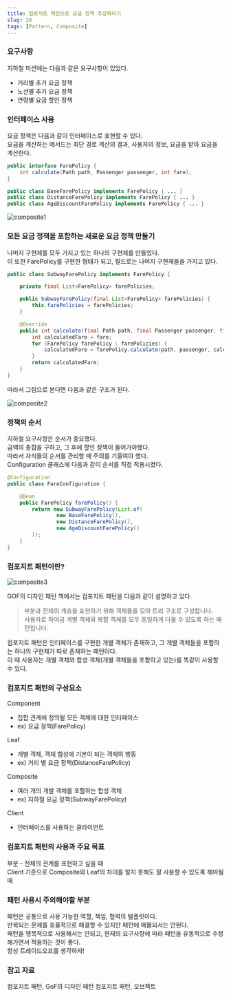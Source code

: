 ```yaml
---
title: 컴포지트 패턴으로 요금 정책 추상화하기
slug: 28
tags: [Pattern, Composite]
---
```


### 요구사항

지하철 미션에는 다음과 같은 요구사항이 있었다.

- 거리별 추가 요금 정책
- 노선별 추가 요금 정책
- 연령별 요금 할인 정책

### 인터페이스 사용

요금 정책은 다음과 같이 인터페이스로 표현할 수 있다.  
요금을 계산하는 메서드는 최단 경로 계산의 결과, 사용자의 정보, 요금을 받아 요금을 계산한다.

```java
public interface FarePolicy {
    int calculate(Path path, Passenger passenger, int fare);
}

public class BaseFarePolicy implements FarePolicy { ... }
public class DistanceFarePolicy implements FarePolicy { ... }
public class AgeDiscountFarePolicy implements FarePolicy { ... }
```

![composite1](./composite1.png)

### 모든 요금 정책을 포함하는 새로운 요금 정책 만들기

나머지 구현체를 모두 가지고 있는 하나의 구현체를 만들었다.  
이 또한 FarePolicy를 구현한 형태가 되고, 필드로는 나머지 구현체들을 가지고 있다.

```java
public class SubwayFarePolicy implements FarePolicy {

    private final List<FarePolicy> farePolicies;

    public SubwayFarePolicy(final List<FarePolicy> farePolicies) {
        this.farePolicies = farePolicies;
    }

    @Override
    public int calculate(final Path path, final Passenger passenger, final int fare) {
        int calculatedFare = fare;
        for (FarePolicy farePolicy : farePolicies) {
            calculatedFare = farePolicy.calculate(path, passenger, calculatedFare);
        }
        return calculatedFare;
    }
}
```

따라서 그림으로 본다면 다음과 같은 구조가 된다.

![composite2](./composite2.png)

### 정책의 순서

지하철 요구사항은 순서가 중요했다.  
금액의 총합을 구하고, 그 후에 할인 정책이 들어가야했다.   
따라서 자식들의 순서를 관리할 때 주의를 기울여야 했다.  
Configuration 클래스에 다음과 같이 순서를 직접 적용시켰다.  

```java
@Configuration
public class FareConfiguration {

    @Bean
    public FarePolicy farePolicy() {
        return new SubwayFarePolicy(List.of(
                new BaseFarePolicy(),
                new DistanceFarePolicy(),
                new AgeDiscountFarePolicy()
        ));
    }
}
```

### 컴포지트 패턴이란?

![composite3](./composite3.png)

GOF의 디자인 패턴 책에서는 컴포지트 패턴을 다음과 같이 설명하고 있다.

> 부분과 전체의 계층을 표현하기 위해 객체들을 모아 트리 구조로 구성합니다.  
사용자로 하여금 개별 객체와 복합 객체를 모두 동일하게 다룰 수 있도록 하는 패턴입니다.
> 

컴포지트 패턴은 인터페이스를 구현한 개별 객체가 존재하고, 그 개별 객체들을 포함하는 하나의 구현체가 따로 존재하는 패턴이다.  
이 때 사용자는 개별 객체와 합성 객체(개별 객체들을 포함하고 있는)를 똑같이 사용할 수 있다.

### 컴포지트 패턴의 구성요소

Component

- 집합 관계에 정의될 모든 객체에 대한 인터페이스 
- ex) 요금 정책(FarePolicy)  

Leaf

- 개별 객체, 객체 합성에 기본이 되는 객체의 행동 
- ex) 거리 별 요금 정책(DistanceFarePolicy)  

Composite

- 여러 개의 개발 객체를 포함하는 합성 객체 
- ex) 지하철 요금 정책(SubwayFarePolicy)  

Client

- 인터페이스를 사용하는 클라이언트

### 컴포지트 패턴의 사용과 주요 목표

부분 - 전체의 관계를 표현하고 싶을 때  
Client 기준으로 Composite와 Leaf의 차이를 알지 못해도 잘 사용할 수 있도록 해야될 때

### 패턴 사용시 주의해야할 부분

패턴은 공통으로 사용 가능한 역할, 책임, 협력의 템플릿이다.  
반복되는 문제를 효율적으로 해결할 수 있지만 패턴에 매몰되서는 안된다.  
패턴을 맹목적으로 사용해서는 안되고, 현재의 요구사항에 따라 패턴을 유동적으로 수정해가면서 적용하는 것이 좋다.  
항상 트레이드오프를 생각하자!

### 참고 자료

컴포지트 패턴, GoF의 디자인 패턴
컴포지트 패턴, 오브젝트